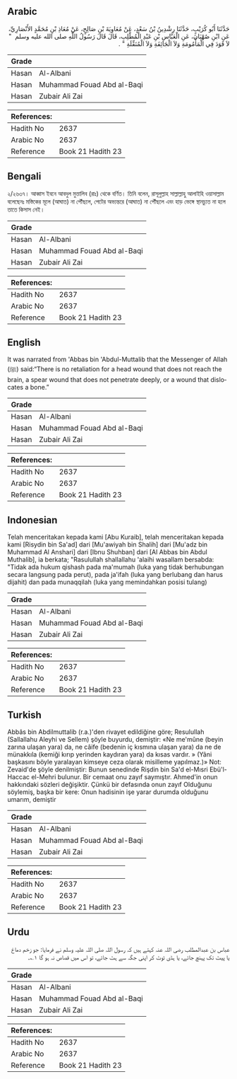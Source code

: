 ## Arabic


<div dir="rtl" lang="ar" style={{fontSize:'larger',backgroundColor:'#f8f9fa',padding:20}}>
حَدَّثَنَا أَبُو كُرَيْبٍ، حَدَّثَنَا رِشْدِينُ بْنُ سَعْدٍ، عَنْ مُعَاوِيَةَ بْنِ صَالِحٍ، عَنْ مُعَاذِ بْنِ مُحَمَّدٍ الأَنْصَارِيِّ، عَنِ ابْنِ صُهْبَانَ، عَنِ الْعَبَّاسِ بْنِ عَبْدِ الْمُطَّلِبِ، قَالَ قَالَ رَسُولُ اللَّهِ صلى الله عليه وسلم ‏ "‏ لاَ قَوَدَ فِي الْمَأْمُومَةِ وَلاَ الْجَائِفَةِ وَلاَ الْمُنَقِّلَةِ ‏"‏ ‏.‏
</div>
<div style={{backgroundColor:'#f8f9fa',padding:20, marginBottom: 10}}><table> <thead> <tr> <th>Grade</th> <th></th> </tr> </thead> <tbody> <tr><td>Hasan</td><td>Al-Albani</td></tr><tr><td>Hasan</td><td>Muhammad Fouad Abd al-Baqi</td></tr><tr><td>Hasan</td><td>Zubair Ali Zai</td></tr></tbody></table><table> <thead> <tr> <th>References:</th> <th></th> </tr> </thead> <tbody><tr><td>Hadith No</td><td>2637</td></tr><tr><td>Arabic No</td><td>2637</td></tr><tr><td>Reference</td><td>Book 21 Hadith 23</td></tr></tbody></table></div>

## Bengali


<div dir="ltr" lang="bn" style={{fontSize:'larger',backgroundColor:'#f8f9fa',padding:20}}>
২/২৬৩৭। আব্বাস ইবনে আবদুল মুত্তালিব (রাঃ) থেকে বর্ণিত। তিনি বলেন, রাসূলুল্লাহ সাল্লাল্লাহু আলাইহি ওয়াসাল্লাম বলেছেনঃ মস্তিকের মূলে (আঘাত) না পৌঁছলে, পেটের অভ্যন্তরে (আঘাত) না পৌঁছলে এবং হাড় ভেঙ্গে স্থানচ্যুত না হলে তাতে কিসাস নেই।
</div>
<div style={{backgroundColor:'#f8f9fa',padding:20, marginBottom: 10}}><table> <thead> <tr> <th>Grade</th> <th></th> </tr> </thead> <tbody> <tr><td>Hasan</td><td>Al-Albani</td></tr><tr><td>Hasan</td><td>Muhammad Fouad Abd al-Baqi</td></tr><tr><td>Hasan</td><td>Zubair Ali Zai</td></tr></tbody></table><table> <thead> <tr> <th>References:</th> <th></th> </tr> </thead> <tbody><tr><td>Hadith No</td><td>2637</td></tr><tr><td>Arabic No</td><td>2637</td></tr><tr><td>Reference</td><td>Book 21 Hadith 23</td></tr></tbody></table></div>

## English


<div dir="ltr" lang="en" style={{fontSize:'larger',backgroundColor:'#f8f9fa',padding:20}}>
It was narrated from 'Abbas bin 'Abdul-Muttalib that the Messenger of Allah (ﷺ) said:“There is no retaliation for a head wound that does not reach the brain, a spear wound that does not penetrate deeply, or a wound that dislocates a bone.”
</div>
<div style={{backgroundColor:'#f8f9fa',padding:20, marginBottom: 10}}><table> <thead> <tr> <th>Grade</th> <th></th> </tr> </thead> <tbody> <tr><td>Hasan</td><td>Al-Albani</td></tr><tr><td>Hasan</td><td>Muhammad Fouad Abd al-Baqi</td></tr><tr><td>Hasan</td><td>Zubair Ali Zai</td></tr></tbody></table><table> <thead> <tr> <th>References:</th> <th></th> </tr> </thead> <tbody><tr><td>Hadith No</td><td>2637</td></tr><tr><td>Arabic No</td><td>2637</td></tr><tr><td>Reference</td><td>Book 21 Hadith 23</td></tr></tbody></table></div>

## Indonesian


<div dir="ltr" lang="id" style={{fontSize:'larger',backgroundColor:'#f8f9fa',padding:20}}>
Telah menceritakan kepada kami [Abu Kuraib], telah menceritakan kepada kami [Risydin bin Sa'ad] dari [Mu'awiyah bin Shalih] dari [Mu'adz bin Muhammad Al Anshari] dari [Ibnu Shuhban] dari [Al Abbas bin Abdul Muthalib], ia berkata; "Rasulullah shallallahu 'alaihi wasallam bersabda: "Tidak ada hukum qishash pada ma'mumah (luka yang tidak berhubungan secara langsung pada perut), pada ja'ifah (luka yang berlubang dan harus dijahit) dan pada munaqqilah (luka yang memindahkan posisi tulang)
</div>
<div style={{backgroundColor:'#f8f9fa',padding:20, marginBottom: 10}}><table> <thead> <tr> <th>Grade</th> <th></th> </tr> </thead> <tbody> <tr><td>Hasan</td><td>Al-Albani</td></tr><tr><td>Hasan</td><td>Muhammad Fouad Abd al-Baqi</td></tr><tr><td>Hasan</td><td>Zubair Ali Zai</td></tr></tbody></table><table> <thead> <tr> <th>References:</th> <th></th> </tr> </thead> <tbody><tr><td>Hadith No</td><td>2637</td></tr><tr><td>Arabic No</td><td>2637</td></tr><tr><td>Reference</td><td>Book 21 Hadith 23</td></tr></tbody></table></div>

## Turkish


<div dir="ltr" lang="tr" style={{fontSize:'larger',backgroundColor:'#f8f9fa',padding:20}}>
Abbâs bin Abdilmuttalib (r.a.)'den rivayet edildiğine göre; Resulullah (Sallallahu Aleyhi ve Sellem) şöyle buyurdu, demiştir: «Ne me'mûne (beyin zarına ulaşan yara) da, ne câife (bedenin iç kısmına ulaşan yara) da ne de münakkıla (kemiği kırıp yerinden kaydıran yara) da kısas vardır. » (Yâni başkasını böyle yaralayan kimseye ceza olarak misilleme yapılmaz.)» Not: Zevaid'de şöyle denilmiştir: Bunun senedinde Rişdin bin Sa'd el-Mısri Ebü'l-Haccac el-Mehri bulunur. Bir cemaat onu zayıf saymıştır. Ahmed'in onun hakkındaki sözleri değişiktir. Çünkü bir defasında onun zayıf Olduğunu söylemiş, başka bir kere: Onun hadisinin işe yarar durumda olduğunu umarım, demiştir
</div>
<div style={{backgroundColor:'#f8f9fa',padding:20, marginBottom: 10}}><table> <thead> <tr> <th>Grade</th> <th></th> </tr> </thead> <tbody> <tr><td>Hasan</td><td>Al-Albani</td></tr><tr><td>Hasan</td><td>Muhammad Fouad Abd al-Baqi</td></tr><tr><td>Hasan</td><td>Zubair Ali Zai</td></tr></tbody></table><table> <thead> <tr> <th>References:</th> <th></th> </tr> </thead> <tbody><tr><td>Hadith No</td><td>2637</td></tr><tr><td>Arabic No</td><td>2637</td></tr><tr><td>Reference</td><td>Book 21 Hadith 23</td></tr></tbody></table></div>

## Urdu


<div dir="rtl" lang="ur" style={{fontSize:'larger',backgroundColor:'#f8f9fa',padding:20}}>
عباس بن عبدالمطلب رضی اللہ عنہ کہتے ہیں کہ رسول اللہ صلی اللہ علیہ وسلم نے فرمایا: جو زخم دماغ یا پیٹ تک پہنچ جائے، یا ہڈی ٹوٹ کر اپنی جگہ سے ہٹ جائے، تو اس میں قصاص نہ ہو گا ۱؎۔
</div>
<div style={{backgroundColor:'#f8f9fa',padding:20, marginBottom: 10}}><table> <thead> <tr> <th>Grade</th> <th></th> </tr> </thead> <tbody> <tr><td>Hasan</td><td>Al-Albani</td></tr><tr><td>Hasan</td><td>Muhammad Fouad Abd al-Baqi</td></tr><tr><td>Hasan</td><td>Zubair Ali Zai</td></tr></tbody></table><table> <thead> <tr> <th>References:</th> <th></th> </tr> </thead> <tbody><tr><td>Hadith No</td><td>2637</td></tr><tr><td>Arabic No</td><td>2637</td></tr><tr><td>Reference</td><td>Book 21 Hadith 23</td></tr></tbody></table></div>
